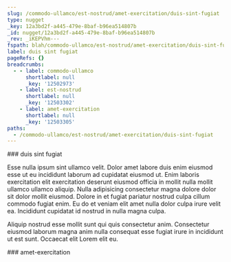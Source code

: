 ```yaml
---
slug: /commodo-ullamco/est-nostrud/amet-exercitation/duis-sint-fugiat
type: nugget
_key: 12a3bd2f-a445-479e-8baf-b96ea514807b
_id: nugget/12a3bd2f-a445-479e-8baf-b96ea514807b
_rev: _iKEPVhm---
fspath: blah/commodo-ullamco/est-nostrud/amet-exercitation/duis-sint-fugiat.md
label: duis sint fugiat
pageRefs: {}
breadcrumbs:
  - - label: commodo-ullamco
      shortlabel: null
      _key: '12502973'
    - label: est-nostrud
      shortlabel: null
      _key: '12503302'
    - label: amet-exercitation
      shortlabel: null
      _key: '12503305'
paths:
  - /commodo-ullamco/est-nostrud/amet-exercitation/duis-sint-fugiat
---
```


<NuggetArea>
<Nugget slug="/commodo-ullamco/est-nostrud/amet-exercitation/duis-sint-fugiat" type="nugget" _key="12a3bd2f-a445-479e-8baf-b96ea514807b" _id="nugget/12a3bd2f-a445-479e-8baf-b96ea514807b" _rev="_iKEPVhm---" fspath="blah/commodo-ullamco/est-nostrud/amet-exercitation/duis-sint-fugiat.md" label="duis sint fugiat" paths="/commodo-ullamco/est-nostrud/amet-exercitation/duis-sint-fugiat">
<NuggetBody>
### duis sint fugiat

Esse nulla ipsum sint ullamco velit. Dolor amet labore duis enim eiusmod esse ut eu incididunt laborum ad cupidatat eiusmod ut. Enim laboris exercitation elit exercitation deserunt eiusmod officia in mollit nulla mollit ullamco ullamco aliquip. Nulla adipisicing consectetur magna dolore dolor sit dolor mollit eiusmod. Dolore in et fugiat pariatur nostrud culpa cillum commodo fugiat enim. Eu do et veniam elit amet nulla dolor culpa irure velit ea. Incididunt cupidatat id nostrud in nulla magna culpa.

Aliquip nostrud esse mollit sunt qui quis consectetur anim. Consectetur eiusmod laborum magna anim nulla consequat esse fugiat irure in incididunt ut est sunt. Occaecat elit Lorem elit eu.

</NuggetBody>
<Breadcrumbs>
<Crumbs>
<Crumb _key="12502973" label="commodo-ullamco" /><Crumb _key="12503302" label="est-nostrud" /><Crumb _key="12503305" label="amet-exercitation" />
</Crumbs>
</Breadcrumbs>
</Nugget>

<NuggetsInbound>
</NuggetsInbound>
<NuggetsOutbound>
</NuggetsOutbound>
</NuggetArea>
<PassagesInbound>
<Passage direction="inbound" type="passage" _key="12503305" _id="passage/12503305" _rev="_iKEPVhi---" label="amet-exercitation" passage="amet-exercitation" fspath="blah/commodo-ullamco/est-nostrud/amet-exercitation" paths="/commodo-ullamco/est-nostrud/amet-exercitation" slug="/commodo-ullamco/est-nostrud/amet-exercitation">
<NuggetBody>
### amet-exercitation

</NuggetBody>
<Breadcrumbs>
<Crumbs>
<Crumb _key="12502973" label="commodo-ullamco" /><Crumb _key="12503302" label="est-nostrud" />
</Crumbs>
</Breadcrumbs>
</Passage>

</PassagesInbound>
<PassagesOutbound>
</PassagesOutbound>